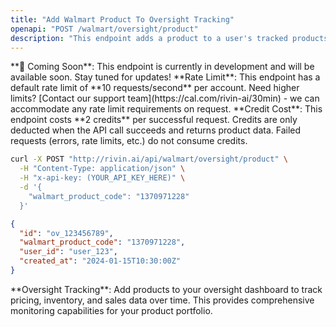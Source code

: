 ```yaml
---
title: "Add Walmart Product To Oversight Tracking"
openapi: "POST /walmart/oversight/product"
description: "This endpoint adds a product to a user's tracked products in Rivin.ai's Oversight product."
---
```


<Warning>
  **🚧 Coming Soon**: This endpoint is currently in development and will be available soon. Stay tuned for updates!
</Warning>

<Note>
  **Rate Limit**: This endpoint has a default rate limit of **10 requests/second** per account. Need higher limits? [Contact our support team](https://cal.com/rivin-ai/30min) - we can accommodate any rate limit requirements on request.
</Note>

<Note>
  **Credit Cost**: This endpoint costs **2 credits** per successful request. Credits are only deducted when the API call succeeds and returns product data. Failed requests (errors, rate limits, etc.) do not consume credits.
</Note>

<RequestExample>

```bash Example request
curl -X POST "http://rivin.ai/api/walmart/oversight/product" \
  -H "Content-Type: application/json" \
  -H "x-api-key: (YOUR_API_KEY_HERE)" \
  -d '{
    "walmart_product_code": "1370971228"
  }'
```

</RequestExample>

<ResponseExample>

```json API Response
{
  "id": "ov_123456789",
  "walmart_product_code": "1370971228",
  "user_id": "user_123",
  "created_at": "2024-01-15T10:30:00Z"
}
```

</ResponseExample>

<Note>
  **Oversight Tracking**: Add products to your oversight dashboard to track pricing, inventory, and sales data over time. This provides comprehensive monitoring capabilities for your product portfolio.
</Note>